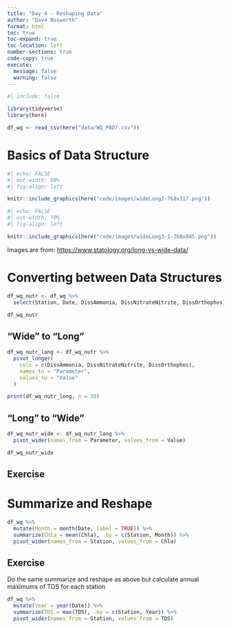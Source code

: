 ```yaml
---
title: "Day 4 - Reshaping Data"
author: "Dave Bosworth"
format: html
toc: true
toc-expand: true
toc-location: left
number-sections: true
code-copy: true
execute: 
  message: false
  warning: false
---
```


```r
#| include: false

library(tidyverse)
library(here)

df_wq <- read_csv(here("data/WQ_P8D7.csv"))
```

# Basics of Data Structure

```r
#| echo: FALSE
#| out-width: 80%
#| fig-align: left

knitr::include_graphics(here("code/images/wideLong2-768x317.png"))
```

```r
#| echo: FALSE
#| out-width: 70%
#| fig-align: left

knitr::include_graphics(here("code/images/wideLong3-1-768x845.png"))
```

Images are from: <https://www.statology.org/long-vs-wide-data/>

# Converting between Data Structures

```r
df_wq_nutr <- df_wq %>% 
  select(Station, Date, DissAmmonia, DissNitrateNitrite, DissOrthophos)

df_wq_nutr
```

## "Wide" to "Long"

```r
df_wq_nutr_long <- df_wq_nutr %>% 
  pivot_longer(
    cols = c(DissAmmonia, DissNitrateNitrite, DissOrthophos),
    names_to = "Parameter",
    values_to = "Value"
  )

print(df_wq_nutr_long, n = 30)
```

## "Long" to "Wide"

```r
df_wq_nutr_wide <- df_wq_nutr_long %>% 
  pivot_wider(names_from = Parameter, values_from = Value)

df_wq_nutr_wide
```

## Exercise

# Summarize and Reshape

```r
df_wq %>% 
  mutate(Month = month(Date, label = TRUE)) %>% 
  summarize(Chla = mean(Chla), .by = c(Station, Month)) %>% 
  pivot_wider(names_from = Station, values_from = Chla)
```

## Exercise

Do the same summarize and reshape as above but calculate annual maximums of TDS for each station

```r
df_wq %>% 
  mutate(Year = year(Date)) %>% 
  summarize(TDS = max(TDS), .by = c(Station, Year)) %>% 
  pivot_wider(names_from = Station, values_from = TDS)
```

